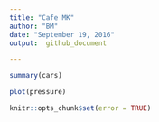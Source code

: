 ```yaml
---
title: "Cafe MK"
author: "BM"
date: "September 19, 2016"
output:  github_document

---
```





```r
summary(cars)
```


```r
plot(pressure)
```


```r
knitr::opts_chunk$set(error = TRUE)  
```


